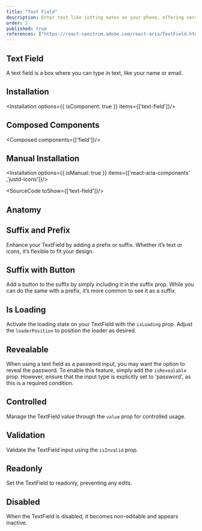 ```yaml
---
title: "Text Field"
description: Enter text like jotting notes on your phone, offering versatility for typing and accommodating various types of information.
order: 2
published: true
references: ["https://react-spectrum.adobe.com/react-aria/TextField.html#props", "https://www.framer.com/motion/animate-presence"]
---
```



## Text Field

A text field is a box where you can type in text, like your name or email.
<How minW72 toUse="forms/text-field/text-field-demo" />

## Installation
<Installation options={{ isComponent: true }} items={['text-field']}/>

## Composed Components
<Composed components={['field']}/>

## Manual Installation
<Installation options={{ isManual: true }} items={['react-aria-components' ,'justd-icons']}/>

<SourceCode toShow={['text-field']}/>

## Anatomy
<Anatomy show='text-field-anatomy'/>

## Suffix and Prefix
Enhance your TextField by adding a prefix or suffix. Whether it’s text or icons, it’s flexible to fit your design.
<How minW72 toUse="forms/text-field/text-field-prefix-suffix-demo" />

## Suffix with Button
Add a button to the suffix by simply including it in the suffix prop. While you can do the same with a prefix, it’s more common to see it as a suffix.
<How minW72 toUse="forms/text-field/text-field-suffix-button-demo" />

## Is Loading
Activate the loading state on your TextField with the `isLoading` prop. Adjust the `loaderPosition` to position the loader as desired.
<How minW72 toUse="forms/text-field/text-field-loading-demo" />

## Revealable
When using a text field as a password input, you may want the option to reveal the password. To enable this feature, simply add the `isRevealable` prop. However, ensure that the input type is explicitly set to 'password', as this is a required condition.
<How minW72 toUse="forms/text-field/text-field-revealable-demo" />

## Controlled
Manage the TextField value through the `value` prop for controlled usage.
<How minW72 toUse="forms/text-field/text-field-controlled-demo" />

## Validation
Validate the TextField input using the `isInvalid` prop.
<How minW72 toUse="forms/text-field/text-field-validation-demo" />

## Readonly
Set the TextField to readonly, preventing any edits.
<How minW72 toUse="forms/text-field/text-field-readonly-demo" />

## Disabled
When the TextField is disabled, it becomes non-editable and appears inactive.
<How minW72 toUse="forms/text-field/text-field-disabled-demo" />
